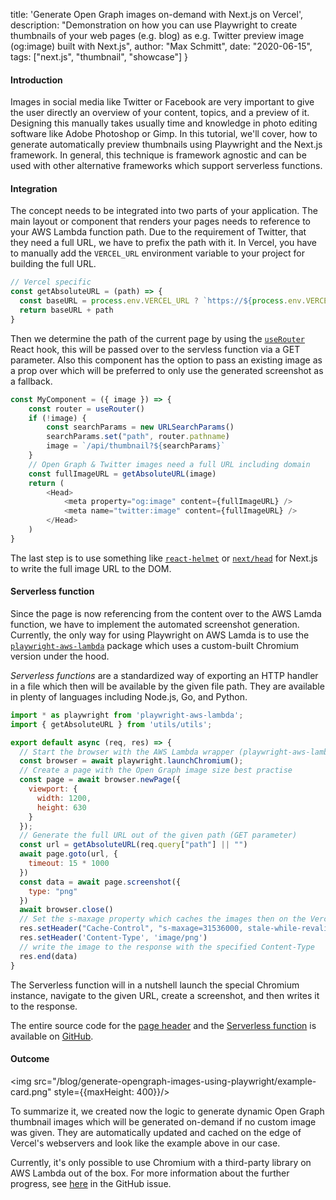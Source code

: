   title: 'Generate Open Graph images on-demand with Next.js on Vercel',
  description: "Demonstration on how you can use Playwright to create thumbnails of your web pages (e.g. blog) as e.g. Twitter preview image (og:image) built with Next.js",
  author: "Max Schmitt",
  date: "2020-06-15",
  tags: ["next.js", "thumbnail", "showcase"]
}

#### Introduction

Images in social media like Twitter or Facebook are very important to give the user directly an overview of your content, topics, and a preview of it. Designing this manually takes usually time and knowledge in photo editing software like Adobe Photoshop or Gimp. In this tutorial, we'll cover, how to generate automatically preview thumbnails using Playwright and the Next.js framework. In general, this technique is framework agnostic and can be used with other alternative frameworks which support serverless functions.

#### Integration

The concept needs to be integrated into two parts of your application. The main layout or component that renders your pages needs to reference to your AWS Lambda function path. Due to the requirement of Twitter, that they need a full URL, we have to prefix the path with it. In Vercel, you have to manually add the `VERCEL_URL` environment variable to your project for building the full URL.

```js
// Vercel specific
const getAbsoluteURL = (path) => {
  const baseURL = process.env.VERCEL_URL ? `https://${process.env.VERCEL_URL}` : "http://localhost:3000"
  return baseURL + path
}
```

Then we determine the path of the current page by using the [`useRouter`](https://nextjs.org/docs/api-reference/next/router#userouter) React hook, this will be passed over to the servless function via a GET parameter. Also this component has the option to pass an existing image as a prop over which will be preferred to only use the generated screenshot as a fallback.

```js
const MyComponent = ({ image }) => {
    const router = useRouter()
    if (!image) {
        const searchParams = new URLSearchParams()
        searchParams.set("path", router.pathname)
        image = `/api/thumbnail?${searchParams}`
    }
    // Open Graph & Twitter images need a full URL including domain
    const fullImageURL = getAbsoluteURL(image)
    return (
        <Head>
            <meta property="og:image" content={fullImageURL} />
            <meta name="twitter:image" content={fullImageURL} />
        </Head>
    )
}
```

The last step is to use something like [`react-helmet`](https://github.com/nfl/react-helmet) or [`next/head`](https://nextjs.org/docs/api-reference/next/head) for Next.js to write the full image URL to the DOM.

#### Serverless function

Since the page is now referencing from the content over to the AWS Lamda function, we have to implement the automated screenshot generation. Currently, the only way for using Playwright on AWS Lamda is to use the [`playwright-aws-lambda`](https://github.com/JupiterOne/playwright-aws-lambda) package which uses a custom-built Chromium version under the hood.

*Serverless functions* are a standardized way of exporting an HTTP handler in a file which then will be available by the given file path. They are available in plenty of languages including Node.js, Go, and Python.

```js
import * as playwright from 'playwright-aws-lambda';
import { getAbsoluteURL } from 'utils/utils';

export default async (req, res) => {
  // Start the browser with the AWS Lambda wrapper (playwright-aws-lambda)
  const browser = await playwright.launchChromium();
  // Create a page with the Open Graph image size best practise
  const page = await browser.newPage({
    viewport: {
      width: 1200,
      height: 630
    }
  });
  // Generate the full URL out of the given path (GET parameter)
  const url = getAbsoluteURL(req.query["path"] || "")
  await page.goto(url, {
    timeout: 15 * 1000
  })
  const data = await page.screenshot({
    type: "png"
  })
  await browser.close()
  // Set the s-maxage property which caches the images then on the Vercel edge
  res.setHeader("Cache-Control", "s-maxage=31536000, stale-while-revalidate")
  res.setHeader('Content-Type', 'image/png')
  // write the image to the response with the specified Content-Type
  res.end(data)
}
```

The Serverless function will in a nutshell launch the special Chromium instance, navigate to the given URL, create a screenshot, and then writes it to the response.

The entire source code for the [page header](https://github.com/playwright-community/playwright-community/blob/e747e467a66d81a95f4013f683f7306050da70ad/layouts/main.tsx#L16-L21) and the [Serverless function](https://github.com/playwright-community/playwright-community/blob/e747e467a66d81a95f4013f683f7306050da70ad/pages/api/thumbnail.ts#L1-L24) is available on [GitHub](https://github.com/playwright-community/playwright-community).

#### Outcome

<img src="/blog/generate-opengraph-images-using-playwright/example-card.png" style={{maxHeight: 400}}/>

To summarize it, we created now the logic to generate dynamic Open Graph thumbnail images which will be generated on-demand if no custom image was given. They are automatically updated and cached on the edge of Vercel's webservers and look like the example above in our case.

Currently, it's only possible to use Chromium with a third-party library on AWS Lambda out of the box. For more information about the further progress, see [here](https://github.com/microsoft/playwright/issues/2404) in the GitHub issue.
